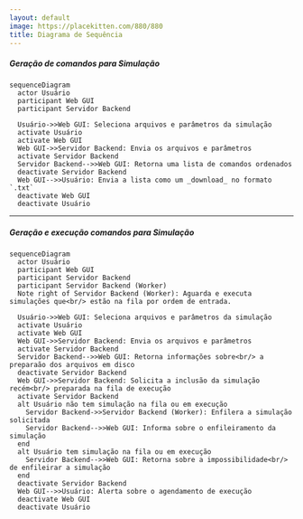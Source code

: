 ```yaml
---
layout: default
image: https://placekitten.com/880/880
title: Diagrama de Sequência
---
```


##### Geração de comandos para Simulação

```mermaid
sequenceDiagram
  actor Usuário
  participant Web GUI
  participant Servidor Backend

  Usuário->>Web GUI: Seleciona arquivos e parâmetros da simulação
  activate Usuário
  activate Web GUI
  Web GUI->>Servidor Backend: Envia os arquivos e parâmetros
  activate Servidor Backend
  Servidor Backend-->>Web GUI: Retorna uma lista de comandos ordenados
  deactivate Servidor Backend
  Web GUI-->>Usuário: Envia a lista como um _download_ no formato `.txt`
  deactivate Web GUI
  deactivate Usuário
```

---

##### Geração e execução comandos para Simulação

```mermaid
sequenceDiagram
  actor Usuário
  participant Web GUI
  participant Servidor Backend
  participant Servidor Backend (Worker)
  Note right of Servidor Backend (Worker): Aguarda e executa simulações que<br/> estão na fila por ordem de entrada.

  Usuário->>Web GUI: Seleciona arquivos e parâmetros da simulação
  activate Usuário
  activate Web GUI
  Web GUI->>Servidor Backend: Envia os arquivos e parâmetros
  activate Servidor Backend
  Servidor Backend-->>Web GUI: Retorna informações sobre<br/> a preparaão dos arquivos em disco
  deactivate Servidor Backend
  Web GUI->>Servidor Backend: Solicita a inclusão da simulação recém<br/> preparada na fila de execução
  activate Servidor Backend
  alt Usuário não tem simulação na fila ou em execução
    Servidor Backend->>Servidor Backend (Worker): Enfilera a simulação solicitada
    Servidor Backend-->>Web GUI: Informa sobre o enfileiramento da simulação
  end
  alt Usuário tem simulação na fila ou em execução
    Servidor Backend-->>Web GUI: Retorna sobre a impossibilidade<br/> de enfileirar a simulação
  end
  deactivate Servidor Backend
  Web GUI-->>Usuário: Alerta sobre o agendamento de execução
  deactivate Web GUI
  deactivate Usuário
```
